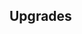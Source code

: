 {{Building
| name = Iron Mine (Established)
| image = N/A
| category = {{BuildingCategory|category=Established Production}}
| cycle = 1s
| capacity = 1000
| produce_per_cycle = 1 {{RessourceIcon|type=ore}}
| consume_per_cycle = N/A
| build_cost = 50 {{RessourceIcon|type=wood}}, 25 {{RessourceIcon|type=wheat}}
| description = Produces ore.
}}

== Upgrades ==
{{Upgrade
| name = Troop inspiration
| description = Passively increases damage dealt by and HP of [[Warrior]] troops by 5%.
}}
{{Upgrade
| name = Iron Mine production
| description = Boosts production by 30%.
}}